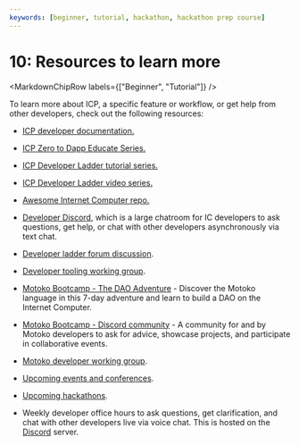 ```yaml
---
keywords: [beginner, tutorial, hackathon, hackathon prep course]
---
```



# 10: Resources to learn more

<MarkdownChipRow labels={["Beginner", "Tutorial"]} />

To learn more about ICP, a specific feature or workflow, or get help from other developers, check out the following resources:

- [ICP developer documentation.](/docs/home)

- [ICP Zero to Dapp Educate Series.](https://www.youtube.com/playlist?list=PLfEHHr3qexv8hKOJBV1XR10XhUKkyPIBp)

- [ICP Developer Ladder tutorial series.](https://internetcomputer.org/docs/tutorials/developer-journey/)

- [ICP Developer Ladder video series.](https://www.youtube.com/watch?v=oBUpJ4CqmN0)

- [Awesome Internet Computer repo.](/docs/home)

- [Developer Discord](https://discord.internetcomputer.org), which is a large chatroom for IC developers to ask questions, get help, or chat with other developers asynchronously via text chat.

- [Developer ladder forum discussion](https://forum.dfinity.org/t/developer-journey-feedback-and-discussion/23893).

- [Developer tooling working group](https://www.google.com/calendar/event?eid=MHY0cjBubmlnYXY1cTkzZzVzcmozb3ZjZm5fMjAyMzEwMDVUMTcwMDAwWiBjX2Nnb2VxOTE3cnBlYXA3dnNlM2lzMWhsMzEwQGc&ctz=Europe/Zurich).

- [Motoko Bootcamp - The DAO Adventure](https://github.com/motoko-bootcamp/dao-adventure) - Discover the Motoko language in this 7-day adventure and learn to build a DAO on the Internet Computer.

- [Motoko Bootcamp - Discord community](https://discord.gg/YbksCUxdzk) - A community for and by Motoko developers to ask for advice, showcase projects, and participate in collaborative events.

- [Motoko developer working group](https://www.google.com/calendar/event?eid=ZWVnb2luaHU0ZjduMTNpZHI3MWJkcWVwNWdfMjAyMzEwMTJUMTUwMDAwWiBjX2Nnb2VxOTE3cnBlYXA3dnNlM2lzMWhsMzEwQGc&ctz=Europe/Zurich).

- [Upcoming events and conferences](https://dfinity.org/events-and-news/).

- [Upcoming hackathons](https://dfinity.org/hackathons/).

- Weekly developer office hours to ask questions, get clarification, and chat with other developers live via voice chat. This is hosted on the [Discord](https://discord.internetcomputer.org) server.